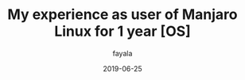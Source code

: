 ---
author: "fayala"
date: "2019-06-25"
title: "My experience as user of Manjaro Linux for 1 year [OS]"
excerpt: "My experience as user of Manjaro Linux for 1 year [OS]"
publish: false
---